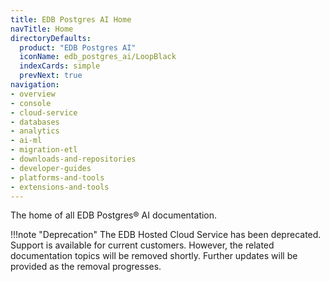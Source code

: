 ```yaml
---
title: EDB Postgres AI Home
navTitle: Home
directoryDefaults:
  product: "EDB Postgres AI"
  iconName: edb_postgres_ai/LoopBlack
  indexCards: simple
  prevNext: true
navigation:
- overview
- console
- cloud-service
- databases
- analytics
- ai-ml
- migration-etl
- downloads-and-repositories
- developer-guides
- platforms-and-tools
- extensions-and-tools
---
```


The home of all EDB Postgres® AI documentation.

!!!note "Deprecation"
    The EDB Hosted Cloud Service has been deprecated. Support is available for current customers. However, the related documentation topics will be removed shortly. Further updates will be provided as the removal progresses.

